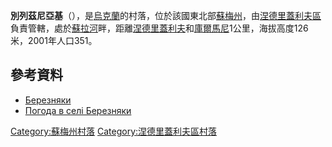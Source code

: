 {{coord|50|50|15|N|33|49|15|E|scale:100000_region:UA|display=title}}

'''別列茲尼亞基'''（{{lang-uk|Березняки}}），是[[烏克蘭|烏克蘭]]的村落，位於該國東北部[[蘇梅州|蘇梅州]]，由[[涅德里蓋利夫區|涅德里蓋利夫區]]負責管轄，處於[[蘇拉河_(第聶伯河支流)|蘇拉河]]畔，距離[[涅德里蓋利夫|涅德里蓋利夫]]和[[庫爾馬尼|庫爾馬尼]]1公里，海拔高度126米，2001年人口351。

==參考資料==
* [http://w1.c1.rada.gov.ua/pls/z7502/A005?rdat1=02.02.2010&rf7571=29605 Березняки]{{dead link|date=2017年11月 |bot=InternetArchiveBot |fix-attempted=yes }}
* [http://weather.in.ua/ua/symskaja/1010 Погода в селі Березняки]{{Wayback|url=http://weather.in.ua/ua/symskaja/1010 |date=20160305120705 }}

{{DEFAULTSORT:Березняки}}
[[Category:蘇梅州村落|Category:蘇梅州村落]]
[[Category:涅德里蓋利夫區村落|Category:涅德里蓋利夫區村落]]


{{Sumy-geo-stub}}